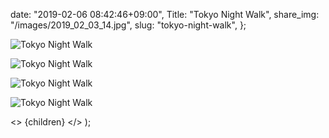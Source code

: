 
  date: "2019-02-06 08:42:46+09:00",
  Title: "Tokyo Night Walk",
  share_img: "/images/2019_02_03_14.jpg",
  slug: "tokyo-night-walk",
};

![Tokyo Night Walk](/images/2019_02_03_13.jpg)

![Tokyo Night Walk](/images/2019_02_03_14.jpg)

![Tokyo Night Walk](/images/2019_02_03_21.jpg)

![Tokyo Night Walk](/images/2019_02_03_23.jpg)

  <>
    <Head>
      <title>{meta.Title} | 異郷好実</title>
    </Head>
    <PostLayout meta={meta}>{children}</PostLayout>
  </>
);
